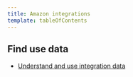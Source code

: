 ```yaml
---
title: Amazon integrations
template: tableOfContents
---
```


## Find use data

* [Understand and use integration data](/docs/infrastructure/amazon-integrations/find-use-data/understand-use-integration-data)
